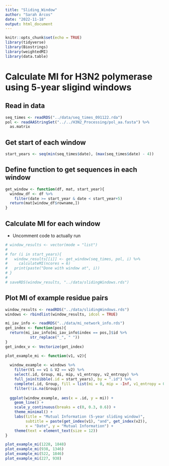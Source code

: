 ```yaml
---
title: "Sliding_Window"
author: "Sarah Arcos"
date: "2022-11-18"
output: html_document
---
```


```r
knitr::opts_chunk$set(echo = TRUE)
library(tidyverse)
library(Biostrings)
library(weightedMI)
library(data.table)
```

# Calculate MI for H3N2 polymerase using 5-year sligind windows

## Read in data

```r
seq_times <- readRDS("../data/seq_times_091122.rda")
pol <- readAAStringSet("../../H3N2_Processing/pol_aa.fasta") %>%
  as.matrix
```

## Get start of each window

```r
start_years <- seq(min(seq_times$date), (max(seq_times$date) - 4))
```

## Define function to get sequences in each window

```r
get_window <- function(df, mat, start_year){
  window_df <- df %>%
    filter(date >= start_year & date < start_year+5)
  return(mat[window_df$rowname,])
}
```

## Calculate MI for each window

 - Uncomment code to actually run

```r
# window_results <- vector(mode = "list")
# 
# for (i in start_years){
#   window_results[[i]] <- get_window(seq_times, pol, i) %>%
#     calculateMI(ncores = 6)
#   print(paste("Done with window at", i))
# }
# 
# saveRDS(window_results, "../data/slidingWindows.rds")
```

## Plot MI of example residue pairs

```r
window_results <- readRDS("../data/slidingWindows.rds")
windows <- rbindlist(window_results, idcol = TRUE)

mi_iav_info <- readRDS("../data/mi_network_info.rds")
get_index <- function(pos){
  return(mi_iav_info[mi_iav_info$index == pos,]$id %>%
           str_replace("_", " "))
}
get_index_v <- Vectorize(get_index)

plot_example_mi <- function(v1, v2){
  
  window_example <- windows %>%
    filter(V1 == v1 & V2 == v2) %>%
    select(.id, Group, mi, mip, v1_entropy, v2_entropy) %>%
    full_join(tibble(.id = start_years), by = ".id") %>%
    complete(.id, Group, fill = list(mi = 0, mip = -Inf, v1_entropy = 0, v2_entropy = 0)) %>%
    filter(!is.na(Group))
  
  ggplot(window_example, aes(x = .id, y = mi)) +
    geom_line() +
    scale_y_continuous(breaks = c(0, 0.3, 0.6)) +
    theme_minimal() +
    labs(title = "Mutual Information (5-year sliding window)",
         subtitle = paste(get_index(v1), "and", get_index(v2)),
         x = "Date", y = "Mutual Information") +
    theme(text = element_text(size = 12))
}

plot_example_mi(1228, 1848)
plot_example_mi(938, 1346)
plot_example_mi(522, 1846)
plot_example_mi(227, 938)

```



